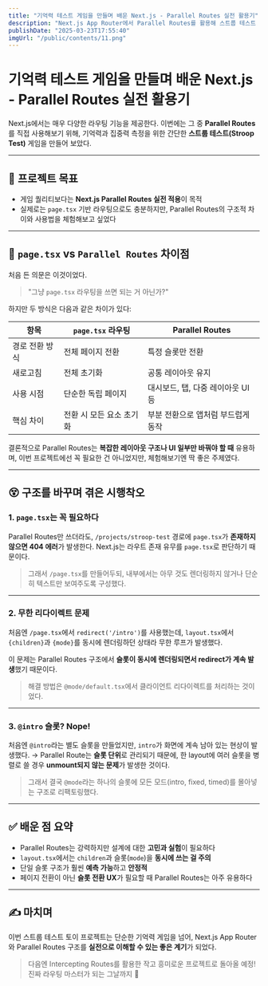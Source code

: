 ```yaml
---
title: "기억력 테스트 게임을 만들며 배운 Next.js - Parallel Routes 실전 활용기"
description: "Next.js App Router에서 Parallel Routes를 활용해 스트룹 테스트 게임을 만들며 얻은 경험과 교훈"
publishDate: "2025-03-23T17:55:40"
imgUrl: "/public/contents/11.png"
---
```


# 기억력 테스트 게임을 만들며 배운 Next.js - Parallel Routes 실전 활용기

Next.js에서는 매우 다양한 라우팅 기능을 제공한다.
이번에는 그 중 **Parallel Routes**를 직접 사용해보기 위해,
기억력과 집중력 측정을 위한 간단한 **스트룹 테스트(Stroop Test)** 게임을 만들어 보았다.

---

## 📌 프로젝트 목표

- 게임 퀄리티보다는 **Next.js Parallel Routes 실전 적용**이 목적
- 실제로는 `page.tsx` 기반 라우팅으로도 충분하지만, Parallel Routes의 구조적 차이와 사용법을 체험해보고 싶었다

---

## 🧩 `page.tsx` vs `Parallel Routes` 차이점

처음 든 의문은 이것이었다.

> "그냥 `page.tsx` 라우팅을 쓰면 되는 거 아닌가?"

하지만 두 방식은 다음과 같은 차이가 있다:

| 항목 | `page.tsx` 라우팅 | Parallel Routes |
|------|--------------------|------------------|
| 경로 전환 방식 | 전체 페이지 전환 | 특정 슬롯만 전환 |
| 새로고침 | 전체 초기화 | 공통 레이아웃 유지 |
| 사용 시점 | 단순한 독립 페이지 | 대시보드, 탭, 다중 레이아웃 UI 등 |
| 핵심 차이 | 전환 시 모든 요소 초기화 | 부분 전환으로 앱처럼 부드럽게 동작 |

결론적으로 Parallel Routes는 **복잡한 레이아웃 구조나 UI 일부만 바꿔야 할 때** 유용하며,
이번 프로젝트에선 꼭 필요한 건 아니었지만, 체험해보기엔 딱 좋은 주제였다.

---

## 😵 구조를 바꾸며 겪은 시행착오

### 1. `page.tsx`는 꼭 필요하다

Parallel Routes만 쓰더라도,
`/projects/stroop-test` 경로에 `page.tsx`가 **존재하지 않으면 404 에러**가 발생한다.
Next.js는 라우트 존재 유무를 `page.tsx`로 판단하기 때문이다.

> 그래서 `/page.tsx`를 만들어두되, 내부에서는 아무 것도 렌더링하지 않거나
> 단순히 텍스트만 보여주도록 구성했다.

---

### 2. 무한 리다이렉트 문제

처음엔 `/page.tsx`에서 `redirect('/intro')`를 사용했는데,
`layout.tsx`에서 `{children}`과 `{mode}`를 동시에 렌더링하던 상태라 무한 루프가 발생했다.

이 문제는 Parallel Routes 구조에서
**슬롯이 동시에 렌더링되면서 redirect가 계속 발생**했기 때문이다.

> 해결 방법은 `@mode/default.tsx`에서 클라이언트 리다이렉트를 처리하는 것이었다.

---

### 3. `@intro` 슬롯? Nope!

처음엔 `@intro`라는 별도 슬롯을 만들었지만,
`intro`가 화면에 계속 남아 있는 현상이 발생했다.
→ Parallel Route는 **슬롯 단위**로 관리되기 때문에,
한 layout에 여러 슬롯을 병렬로 쓸 경우 **unmount되지 않는 문제**가 발생한 것이다.

> 그래서 결국 `@mode`라는 하나의 슬롯에 모든 모드(intro, fixed, timed)를 몰아넣는 구조로 리팩토링했다.

---

## ✅ 배운 점 요약

- Parallel Routes는 강력하지만 설계에 대한 **고민과 실험**이 필요하다
- `layout.tsx`에서는 `children`과 슬롯(`mode`)을 **동시에 쓰는 걸 주의**
- 단일 슬롯 구조가 훨씬 **예측 가능**하고 **안정적**
- 페이지 전환이 아닌 **슬롯 전환 UX**가 필요할 때 Parallel Routes는 아주 유용하다

---

## ✍️ 마치며

이번 스트룹 테스트 토이 프로젝트는 단순한 기억력 게임을 넘어,
Next.js App Router와 Parallel Routes 구조를 **실전으로 이해할 수 있는 좋은 계기**가 되었다.

> 다음엔 Intercepting Routes를 활용한 작고 흥미로운 프로젝트로 돌아올 예정!
> 진짜 라우팅 마스터가 되는 그날까지 🚀
